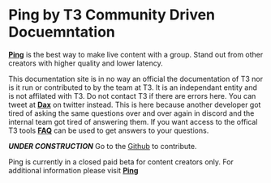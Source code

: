 
# Ping by T3 Community Driven Docuemntation 

[**Ping**](https://ping.t3.gg) is the best way to make live content with a group. Stand out from other creators with higher quality and lower latency.

This documentation site is in no way an official the documentation of T3 nor is it run or contributed to by the team at T3.  It is an independant entity and is not affilated with T3.  Do not contact T3 if there are errors here.  You can tweet at [**Dax**](https://www.twitter.com/haydenaylor) on twitter instead. This is here because another developer got tired of asking the same questions over and over again in discord and the internal team got tired of answering them. If you want access to the offical T3 tools [**FAQ**](https://ping.t3.gg/info/help) can be used to get answers to your questions.

***UNDER CONSTRUCTION*** Go to the [Github](https://github.com/Dax911/ping-t3-docs/tree/main) to contribute. 

Ping is currently in a closed paid beta for content creators only.  For additional information please visit [**Ping**](https://ping.t3.gg)